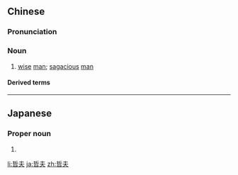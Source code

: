 ==Chinese==
{{zh-forms}}

===Pronunciation===
{{zh-pron
|m=zhéfū
|c=zit3 fu1
|cat=n
}}

===Noun===
{{zh-noun}}

# {{lb|zh|archaic}} [[wise]] [[man]]; [[sagacious]] [[man]]

====Derived terms====
{{zh-der|哲夫成城，哲婦傾城}}

----

==Japanese==
{{ja-kanjitab|てつ|お}}

===Proper noun===
{{ja-pos|てつお|proper}}

# {{given name|male|lang=ja|sort=てつお}}

[[li:哲夫]]
[[ja:哲夫]]
[[zh:哲夫]]